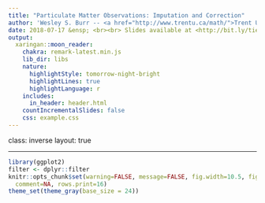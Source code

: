 ```yaml
---
title: "Particulate Matter Observations: Imputation and Correction"
author: 'Wesley S. Burr -- <a href="http://www.trentu.ca/math/">Trent University</a> <br> <a href="http://github.com/wesleyburr"><i class="fa fa-github fa-fw"></i>&nbsp; wsburr</a><br> <a href="http://twitter.com/wsburr"> <i class="fa fa-twitter fa-fw"></i>&nbsp; @wsburr</a><br> <a href="mailto:wesleyburr@trentu.ca"><i class="fa fa-paper-plane fa-fw"></i>&nbsp; wesleyburr@trentu.ca</a><br> &amp; <br>Hwashin H. Shin -- Health Canada &amp; <a href="http://mast.queensu.ca/">Queen&#39;s University</a>'
date: 2018-07-17 &ensp; <br><br> Slides available at <http://bit.ly/ties18>
output:
  xaringan::moon_reader:
    chakra: remark-latest.min.js
    lib_dir: libs
    nature:
      highlightStyle: tomorrow-night-bright
      highlightLines: true
      highlightLanguage: r
    includes:
      in_header: header.html
    countIncrementalSlides: false
    css: example.css
---
```


class: inverse
layout: true

<!--.footer[Slides available at <http://bit.ly/ties18>]-->

---

```r
library(ggplot2)
filter <- dplyr::filter
knitr::opts_chunk$set(warning=FALSE, message=FALSE, fig.width=10.5, fig.height=4, 
  comment=NA, rows.print=16)
theme_set(theme_gray(base_size = 24))
```


